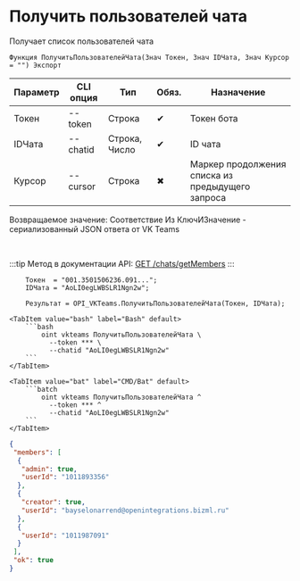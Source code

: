 ﻿---
sidebar_position: 5
description: Получить пользователей чата и другие функции для работы с VKTeams в Открытом пакете интеграций - бесплатной open-source библиотеке интеграций для 1С:Предприятие 8, OneScript и CLI
keywords: [1C, 1С, 1С:Предприятие, 1С:Предприятие 8.3, API, Интеграция, Сервисы, Обмен, OneScript, CLI, VKTeams]
---


# Получить пользователей чата
 Получает список пользователей чата



`Функция ПолучитьПользователейЧата(Знач Токен, Знач IDЧата, Знач Курсор = "") Экспорт`

  | Параметр | CLI опция | Тип | Обяз. | Назначение |
  |-|-|-|-|-|
  | Токен | --token | Строка | &#x2714; | Токен бота |
  | IDЧата | --chatid | Строка, Число | &#x2714; | ID чата |
  | Курсор | --cursor | Строка | &#x2716; | Маркер продолжения списка из предыдущего запроса |

  
  Возвращаемое значение:   Соответствие Из КлючИЗначение - сериализованный JSON ответа от VK Teams

<br/>

:::tip
Метод в документации API: [GET /chats/getMembers](https://teams.vk.com/botapi/#/chats/get_chats_getMembers)
:::
<br/>



```bsl title="Пример использования для 1С:Предприятие/OneScript"
    Токен  = "001.3501506236.091...";
    IDЧата = "AoLI0egLWBSLR1Ngn2w";

    Результат = OPI_VKTeams.ПолучитьПользователейЧата(Токен, IDЧата);
```
    

 <Tabs>
  
    <TabItem value="bash" label="Bash" default>
        ```bash
            oint vkteams ПолучитьПользователейЧата \
              --token *** \
              --chatid "AoLI0egLWBSLR1Ngn2w"
        ```
    </TabItem>
  
    <TabItem value="bat" label="CMD/Bat" default>
        ```batch
            oint vkteams ПолучитьПользователейЧата ^
              --token *** ^
              --chatid "AoLI0egLWBSLR1Ngn2w"
        ```
    </TabItem>
</Tabs>


```json title="Результат"
{
 "members": [
  {
   "admin": true,
   "userId": "1011893356"
  },
  {
   "creator": true,
   "userId": "bayselonarrend@openintegrations.bizml.ru"
  },
  {
   "userId": "1011987091"
  }
 ],
 "ok": true
}
```
